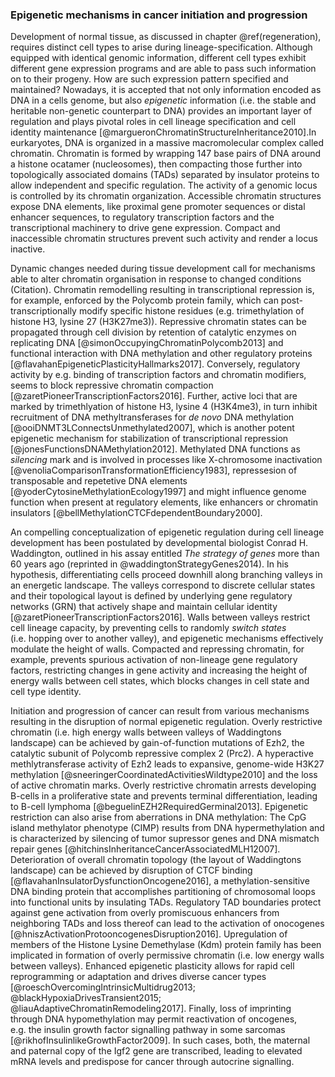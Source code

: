 ### Epigenetic mechanisms in cancer initiation and progression {#epigenetic}

Development of normal tissue, as discussed in chapter \@ref(regeneration), requires distinct cell types to arise during lineage-specification. Although equipped with identical genomic information, different cell types exhibit different gene expression programs and are able to pass such information on to their progeny. How are such expression pattern specified and maintained? Nowadays, it is accepted that not only information encoded as DNA in a cells genome, but also *epigenetic* information (i.e. the stable and heritable non-genetic counterpart to DNA) provides an important layer of regulation and plays pivotal roles in cell lineage specification and cell identity maintenance [@margueronChromatinStructureInheritance2010].In eurkaryotes, DNA is organized in a massive macromolecular complex called chromatin. Chromatin is formed by wrapping 147 base pairs of DNA around a histone ocatamer (nucleosomes), then compacting those further into topologically associated domains (TADs) separated by insulator proteins to allow independent and specific regulation. The activity of a genomic locus is controlled by its chromatin organization. Accessible chromatin structures expose DNA elements, like proximal gene promoter sequences or distal enhancer sequences, to regulatory transcription factors and the transcriptional machinery to drive gene expression. Compact and inaccessible chromatin structures prevent such activity and render a locus inactive. 

Dynamic changes needed during tissue development call for mechanisms able to alter chromatin organisation in response to changed conditions (Citation). Chromatin remodelling resulting in transcriptional repression is, for example, enforced by the Polycomb protein family, which can post-transcriptionally modify specific histone residues (e.g. trimethylation of histone H3, lysine 27 (H3K27me3)). Repressive chromatin states can be propagated through cell division by retention of catalytic enzymes on replicating DNA [@simonOccupyingChromatinPolycomb2013] and functional interaction with DNA methylation and other regulatory proteins [@flavahanEpigeneticPlasticityHallmarks2017]. Conversely, regulatory activity by e.g. binding of transcription factors and chromatin modifiers, seems to block repressive chromatin compaction [@zaretPioneerTranscriptionFactors2016]. Further, active loci that are marked by trimethlyation of histone H3, lysine 4 (H3K4me3), in turn inhibit recruitment of DNA methyltransferases for *de novo* DNA methylation [@ooiDNMT3LConnectsUnmethylated2007], which is another potent epigenetic mechanism for stabilization of transcriptional repression [@jonesFunctionsDNAMethylation2012]. Methylated DNA functions as *silencing* mark and is involved in processes like X-chromosome inactivation [@venoliaComparisonTransformationEfficiency1983], repressesion of transposable and repetetive DNA elements [@yoderCytosineMethylationEcology1997] and might influence genome function when present at regulatory elements, like enhancers or chromatin insulators [@bellMethylationCTCFdependentBoundary2000]. 

An compelling conceptualization of epigenetic regulation during cell lineage development has been postulated by developmental biologist Conrad H. Waddington, outlined in his assay entitled *The strategy of genes* more than 60 years ago (reprinted in @waddingtonStrategyGenes2014). In his hypothesis, differentiating cells proceed downhill along branching valleys in an energetic landscape. The valleys correspond to discrete cellular states and their topological layout is defined by underlying gene regulatory networks (GRN) that actively shape and maintain cellular identity [@zaretPioneerTranscriptionFactors2016]. Walls between valleys restrict cell lineage capacity, by preventing cells to randomly *switch states* (i.e. hopping over to another valley), and epigenetic mechanisms effectively modulate the height of walls. Compacted and repressing chromatin, for example, prevents spurious activation of non-lineage gene regulatory factors, restricting changes in gene activity and increasing the height of energy walls between cell states, which blocks changes in cell state and cell type identity. 

Initiation and progression of cancer can result from various mechanisms resulting in the disruption of normal epigenetic regulation. Overly restrictive chromatin (i.e. high energy walls between valleys of Waddingtons landscape) can be achieved by gain-of-function mutations of Ezh2, the catalytic subunit of Polycomb repressive complex 2 (Prc2). A hyperactive methlytransferase activity of Ezh2 leads to expansive, genome-wide H3K27 methylation [@sneeringerCoordinatedActivitiesWildtype2010] and the loss of active chromatin marks. Overly restrictive chromatin arrests developing B-cells in a proliferative state and prevents terminal differentiation, leading to B-cell lymphoma [@beguelinEZH2RequiredGerminal2013]. Epigenetic restriction can also arise from aberrations in DNA methylation: The CpG island methylator phenotype (CIMP) results from DNA hypermethylation and is characterized by silencing of tumor supressor genes and DNA mismatch repair genes [@hitchinsInheritanceCancerAssociatedMLH12007]. Deterioration of overall chromatin topology (the layout of Waddingtons landscape) can be achieved by disruption of CTCF binding [@flavahanInsulatorDysfunctionOncogene2016], a methylation-sensitive DNA binding protein that accomplishes partitioning of chromosomal loops into functional units by insulating TADs. Regulatory TAD boundaries protect against gene activation from overly promiscuous enhancers from neighboring TADs and loss thereof can lead to the activation of onocogenes [@hniszActivationProtooncogenesDisruption2016]. Upregulation of members of the Histone Lysine Demethylase (Kdm) protein family has been implicated in formation of overly permissive chromatin (i.e. low energy walls between valleys). Enhanced epigenetic plasticity allows for rapid cell reprogramming or adaptation and drives diverse cancer types [@roeschOvercomingIntrinsicMultidrug2013; @blackHypoxiaDrivesTransient2015; @liauAdaptiveChromatinRemodeling2017]. Finally, loss of imprinting through DNA hypomethylation may permit reactivation of oncogenes, e.g. the insulin growth factor signalling pathway in some sarcomas [@rikhofInsulinlikeGrowthFactor2009]. In such cases, both, the maternal and paternal copy of the Igf2 gene are transcribed, leading to elevated mRNA levels and predispose for cancer through autocrine signalling.
